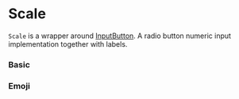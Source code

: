 
# Scale

`Scale` is a wrapper around [InputButton](?path=/docs/components-inputbutton--basic). A radio button numeric input implementation together with labels.

### Basic

<Canvas withSource="open">
    <Story id="components-scale--basic" />
</Canvas>

### Emoji

<Canvas>
    <Story id="components-scale--emoji" />
</Canvas>

<ArgsTable of={Scale} />
